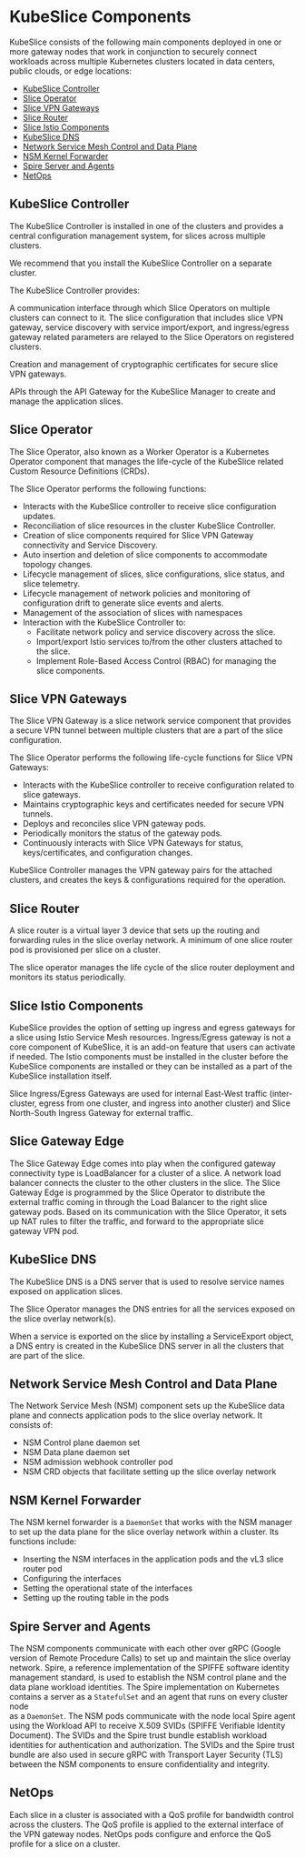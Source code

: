 # KubeSlice Components
KubeSlice consists of the following main components deployed in one 
or more gateway nodes that work in conjunction to securely connect 
workloads across multiple Kubernetes clusters located in data centers, 
public clouds, or edge locations:

* [KubeSlice Controller](#kubeslice-controller)
* [Slice Operator](#slice-operator)
* [Slice VPN Gateways](#slice-vpn-gateways)
* [Slice Router](#slice-router)
* [Slice Istio Components](#slice-istio-components)
* [KubeSlice DNS](#kubeslice-dns)
* [Network Service Mesh Control and Data Plane](#network-service-mesh-control-and-data-plane)
* [NSM Kernel Forwarder](#nsm-kernel-forwarder)
* [Spire Server and Agents](#spire-server-and-agents)
* [NetOps](#netops)

## KubeSlice Controller
The KubeSlice Controller is installed in one of the clusters and 
provides a central configuration management system, for slices across multiple clusters. 

We recommend that you install the KubeSlice Controller on a separate cluster.

The KubeSlice Controller provides:

A communication interface through which Slice Operators on multiple clusters can connect to 
it. The slice configuration that includes slice VPN gateway, service discovery with service 
import/export, and ingress/egress gateway related parameters are relayed to the Slice 
Operators on registered clusters.

Creation and management of cryptographic certificates for secure slice VPN gateways.

APIs through the API Gateway for the KubeSlice Manager to create and manage the application slices. 

## Slice Operator
The Slice Operator, also known as a Worker Operator is a Kubernetes Operator component 
that manages the life-cycle of the KubeSlice related Custom Resource Definitions (CRDs).

The Slice Operator performs the following functions:

- Interacts with the KubeSlice controller to receive slice configuration updates.
- Reconciliation of slice resources in the cluster KubeSlice Controller.
- Creation of slice components required for Slice VPN Gateway connectivity and Service Discovery.
- Auto insertion and deletion of slice components to accommodate topology changes.
- Lifecycle management of slices, slice configurations, slice status, and slice telemetry.
- Lifecycle management of network policies and monitoring of configuration drift to generate slice events and alerts.
- Management of the association of slices with namespaces
- Interaction with the KubeSlice Controller to:
  - Facilitate network policy and service discovery across the slice.
  - Import/export Istio services to/from the other clusters attached to the slice.
  - Implement Role-Based Access Control (RBAC) for managing the slice components.

## Slice VPN Gateways
The Slice VPN Gateway is a slice network service component that provides a secure VPN 
tunnel between multiple clusters that are a part of the slice configuration.

The Slice Operator performs the following life-cycle functions for Slice VPN Gateways:

- Interacts with the KubeSlice controller to receive configuration related to slice gateways.
- Maintains cryptographic keys and certificates needed for secure VPN tunnels.
- Deploys and reconciles slice VPN gateway pods.
- Periodically monitors the status of the gateway pods.
- Continuously interacts with Slice VPN Gateways for status, keys/certificates, and configuration changes.

KubeSlice Controller manages the VPN gateway pairs for the attached clusters, and creates the 
keys & configurations required for the operation. 

## Slice Router
A slice router is a virtual layer 3 device that sets up the routing and forwarding rules 
in the slice overlay network. A minimum of one slice router pod is provisioned per slice 
on a cluster.

The slice operator manages the life cycle of the slice router deployment and monitors its 
status periodically.

## Slice Istio Components
KubeSlice provides the option of setting up ingress and egress gateways for a slice using 
Istio Service Mesh resources. Ingress/Egress gateway is not a core component of KubeSlice, 
it is an add-on feature that users can activate if needed. The Istio components must be 
installed in the cluster before the KubeSlice components are installed or they can be 
installed as a part of the KubeSlice installation itself.

Slice Ingress/Egress Gateways are used for internal East-West traffic (inter-cluster, egress from one cluster, and ingress into another cluster) and Slice North-South Ingress Gateway for external traffic. 

## Slice Gateway Edge
The Slice Gateway Edge comes into play when the configured gateway connectivity type is LoadBalancer for a cluster of a slice. A network load 
balancer connects the cluster to the other clusters in the slice. The Slice Gateway Edge is programmed by the Slice Operator to distribute the 
external traffic coming in through the Load Balancer to the right slice gateway pods. Based on its communication with the Slice Operator, it 
sets up NAT rules to filter the traffic, and forward to the appropriate slice gateway VPN pod.


## KubeSlice DNS
The KubeSlice DNS is a DNS server that is used to resolve service names exposed on application slices.

The Slice Operator manages the DNS entries for all the services exposed on the slice overlay network(s).

When a service is exported on the slice by installing a ServiceExport object, a DNS entry 
is created in the KubeSlice DNS server in all the clusters that are part of the slice.

## Network Service Mesh Control and Data Plane
The Network Service Mesh (NSM) component sets up the KubeSlice data plane and connects application pods to the 
slice overlay network. It consists of:

- NSM Control plane daemon set
- NSM Data plane daemon set
- NSM admission webhook controller pod
- NSM CRD objects that facilitate setting up the slice overlay network

## NSM Kernel Forwarder
The NSM kernel forwarder is a `DaemonSet` that works with the NSM manager to set up 
the data plane for the slice overlay network within a cluster. Its functions include: 
* Inserting the NSM interfaces in the application pods and the vL3 slice router pod
* Configuring the interfaces 
* Setting the operational state of the interfaces 
* Setting up the routing table in the pods

## Spire Server and Agents
The NSM components communicate with each other over gRPC (Google version of Remote Procedure Calls) 
to set up and maintain the slice overlay network. Spire, a reference implementation of the SPIFFE 
software identity management standard, is used to establish the NSM control plane and 
the data plane workload identities. The Spire implementation on Kubernetes contains a 
server as a `StatefulSet` and an agent that runs on every cluster node  
as a `DaemonSet`. The NSM pods communicate with the node local Spire agent using the 
Workload API to receive X.509 SVIDs (SPIFFE Verifiable Identity Document). The SVIDs 
and the Spire trust bundle establish workload identities for authentication 
and authorization. The SVIDs and the Spire trust bundle are also used in secure gRPC 
with Transport Layer Security (TLS) between the NSM components to ensure confidentiality and integrity.

## NetOps
Each slice in a cluster is associated with a QoS profile for bandwidth control across the 
clusters. The QoS profile is applied to the external interface of the VPN gateway nodes. 
NetOps pods configure and enforce the QoS profile for a slice on a cluster. 
